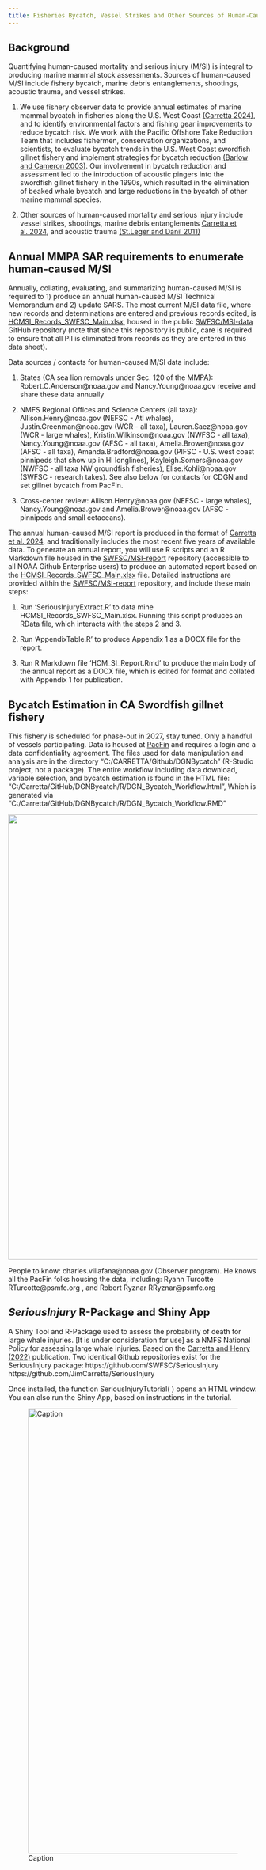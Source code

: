 ```yaml
---
title: Fisheries Bycatch, Vessel Strikes and Other Sources of Human-Caused Mortality
---
```


## Background

Quantifying human-caused mortality and serious injury (M/SI) is integral to producing marine mammal stock assessments. Sources of human-caused M/SI include fishery bycatch, marine debris entanglements, shootings, acoustic trauma, and vessel strikes.

1.  We use fishery observer data to provide annual estimates of marine mammal bycatch in fisheries along the U.S. West Coast [(Carretta 2024)](https://repository.library.noaa.gov/view/noaa/61363), and to identify environmental factors and fishing gear improvements to reduce bycatch risk. We work with the Pacific Offshore Take Reduction Team that includes fishermen, conservation organizations, and scientists, to evaluate bycatch trends in the U.S. West Coast swordfish gillnet fishery and implement strategies for bycatch reduction [(Barlow and Cameron 2003)](https://onlinelibrary.wiley.com/doi/abs/10.1111/j.1748-7692.2003.tb01108.x). Our involvement in bycatch reduction and assessment led to the introduction of acoustic pingers into the swordfish gillnet fishery in the 1990s, which resulted in the elimination of beaked whale bycatch and large reductions in the bycatch of other marine mammal species.

2.  Other sources of human-caused mortality and serious injury include vessel strikes, shootings, marine debris entanglements [Carretta et al. 2024](https://repository.library.noaa.gov/view/noaa/66175), and acoustic trauma [(St.Leger and Danil 2011)](https://www.ingentaconnect.com/content/mts/mtsj/2011/00000045/00000006/art00012)

## Annual MMPA SAR requirements to enumerate human-caused M/SI

Annually, collating, evaluating, and summarizing human-caused M/SI is required to 1) produce an annual human-caused M/SI Technical Memorandum and 2) update SARS. The most current M/SI data file, where new records and determinations are entered and previous records edited, is [HCMSI_Records_SWFSC_Main.xlsx](https://github.com/SWFSC/MSI-data/blob/main/data/HCMSI_Records_SWFSC_Main.xlsx), housed in the public [SWFSC/MSI-data](https://github.com/SWFSC/MSI-data) GitHub repository (note that since this repository is public, care is required to ensure that all PII is eliminated from records as they are entered in this data sheet). 

Data sources / contacts for human-caused M/SI data include:

1. States (CA sea lion removals under Sec. 120 of the MMPA): Robert.C.Anderson@noaa.gov and Nancy.Young@noaa.gov receive and share these data annually

2. NMFS Regional Offices and Science Centers (all taxa): Allison.Henry@noaa.gov (NEFSC - Atl whales), Justin.Greenman@noaa.gov (WCR - all taxa), Lauren.Saez@noaa.gov (WCR - large whales), Kristin.Wilkinson@noaa.gov (NWFSC - all taxa), Nancy.Young@noaa.gov (AFSC - all taxa), Amelia.Brower@noaa.gov (AFSC - all taxa), Amanda.Bradford@noaa.gov (PIFSC - U.S. west coast pinnipeds that show up in HI longlines), Kayleigh.Somers@noaa.gov (NWFSC - all taxa NW groundfish fisheries), Elise.Kohli@noaa.gov (SWFSC - research takes). See also below for contacts for CDGN and set gillnet bycatch from PacFin. 

3. Cross-center review: Allison.Henry@noaa.gov (NEFSC - large whales), Nancy.Young@noaa.gov and Amelia.Brower@noaa.gov (AFSC - pinnipeds and small cetaceans). 

The annual human-caused M/SI report is produced in the format of [Carretta et al. 2024](https://repository.library.noaa.gov/view/noaa/66175), and traditionally includes the most recent five years of available data. To generate an annual report, you will use R scripts and an R Markdown file housed in the [SWFSC/MSI-report](https://github.com/SWFSC/MSI-report) repository (accessible to all NOAA Github Enterprise users) to produce an automated report based on the [HCMSI_Records_SWFSC_Main.xlsx](https://github.com/SWFSC/MSI-data/blob/main/data/HCMSI_Records_SWFSC_Main.xlsx) file. Detailed instructions are provided within the [SWFSC/MSI-report](https://github.com/SWFSC/MSI-report) repository, and include these main steps:

1. Run 'SeriousInjuryExtract.R' to data mine HCMSI_Records_SWFSC_Main.xlsx. Running this script produces an RData file, which interacts with the steps 2 and 3.

2. Run 'AppendixTable.R' to produce Appendix 1 as a DOCX file for the report. 

3. Run R Markdown file 'HCM_SI_Report.Rmd' to produce the main body of the annual report as a DOCX file, which is edited for format and collated with Appendix 1 for publication. 

## Bycatch Estimation in CA Swordfish gillnet fishery

This fishery is scheduled for phase-out in 2027, stay tuned. Only a handful of vessels participating. Data is housed at [PacFin](https://reports.psmfc.org/pacfin/f?p=501:1000) and requires a login and a data confidentiality agreement. The files used for data manipulation and analysis are in the directory “C:/CARRETTA/Github/DGNBycatch” (R-Studio project, not a package). The entire workflow including data download, variable selection, and bycatch estimation is found in the HTML file: “C:/Carretta/GitHub/DGNBycatch/R/DGN_Bycatch_Workflow.html”, Which is generated via “C:/Carretta/GitHub/DGNBycatch/R/DGN_Bycatch_Workflow.RMD”

![](images/DGN_Bycatch.PNG){width="900"}

People to know: charles.villafana@noaa.gov (Observer program). He knows all the PacFin folks housing the data, including: Ryann Turcotte RTurcotte@psmfc.org , and Robert Ryznar RRyznar@psmfc.org

## *SeriousInjury* R-Package and Shiny App

A Shiny Tool and R-Package used to assess the probability of death for large whale injuries. [It is under consideration for use] as a NMFS National Policy for assessing large whale injuries. Based on the [Carretta and Henry (2022)](https://www.frontiersin.org/journals/marine-science/articles/10.3389/fmars.2022.863070/full) publication. Two identical Github repositories exist for the SeriousInjury package: https://github.com/SWFSC/SeriousInjury https://github.com/JimCarretta/SeriousInjury

Once installed, the function SeriousInjuryTutorial( ) opens an HTML window. You can also run the Shiny App, based on instructions in the tutorial.

![Caption](images/SeriousInjuryShiny.png){width="900"}
